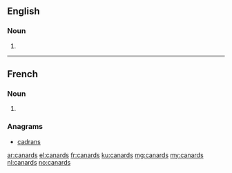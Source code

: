 ==English==

===Noun===
{{head|en|plural}}

# {{plural of|canard|lang=en}}

----

==French==

===Noun===
{{head|fr|plural}} {{m-p}}

# {{plural of|canard|lang=fr}}

===Anagrams===
* [[cadrans#French|cadrans]]

[[ar:canards]]
[[el:canards]]
[[fr:canards]]
[[ku:canards]]
[[mg:canards]]
[[my:canards]]
[[nl:canards]]
[[no:canards]]